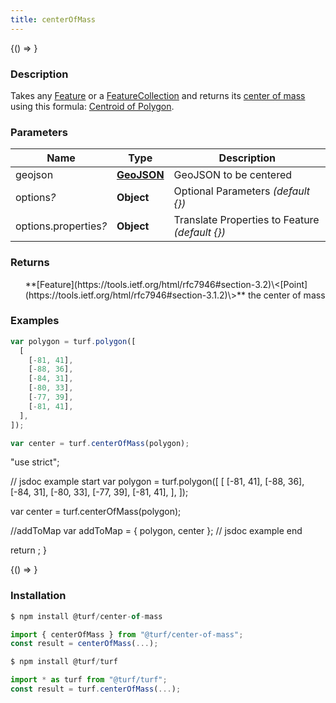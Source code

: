```yaml
---
title: centerOfMass
---
```



<!-- Expose turf as global var for experimenting in the browser console -->

<BrowserOnly>{() => <WindowTurfGlobal turf={turf} />}</BrowserOnly>

### Description

Takes any [Feature](https://tools.ietf.org/html/rfc7946#section-3.2) or a [FeatureCollection](https://tools.ietf.org/html/rfc7946#section-3.3) and returns its [center of mass](https://en.wikipedia.org/wiki/Center_of_mass) using this formula: [Centroid of Polygon](https://en.wikipedia.org/wiki/Centroid#Centroid_of_polygon).

### Parameters

| Name                       | Type                                                         | Description                                      |
| -------------------------- | ------------------------------------------------------------ | ------------------------------------------------ |
| geojson                    | **[GeoJSON](https://tools.ietf.org/html/rfc7946#section-3)** | GeoJSON to be centered                           |
| options<i>?</i>            | **Object**                                                   | Optional Parameters _(default \{\})_             |
| options.properties<i>?</i> | **Object**                                                   | Translate Properties to Feature _(default \{\})_ |

### Returns

<ul>
  **[Feature](https://tools.ietf.org/html/rfc7946#section-3.2)\<[Point](https://tools.ietf.org/html/rfc7946#section-3.1.2)\>** the center of mass

</ul>

### Examples

```javascript
var polygon = turf.polygon([
  [
    [-81, 41],
    [-88, 36],
    [-84, 31],
    [-80, 33],
    [-77, 39],
    [-81, 41],
  ],
]);

var center = turf.centerOfMass(polygon);
```

  "use strict";

  // jsdoc example start
  var polygon = turf.polygon([
    [
      [-81, 41],
      [-88, 36],
      [-84, 31],
      [-80, 33],
      [-77, 39],
      [-81, 41],
    ],
  ]);

  var center = turf.centerOfMass(polygon);

  //addToMap
  var addToMap = { polygon, center };
  // jsdoc example end

  return <ExampleMap addToMap={addToMap} />;
}

<!-- prettier-ignore -->
<BrowserOnly>{() => <Map0 />}</BrowserOnly>

### Installation

```javascript
$ npm install @turf/center-of-mass

import { centerOfMass } from "@turf/center-of-mass";
const result = centerOfMass(...);
```

```javascript
$ npm install @turf/turf

import * as turf from "@turf/turf";
const result = turf.centerOfMass(...);
```
